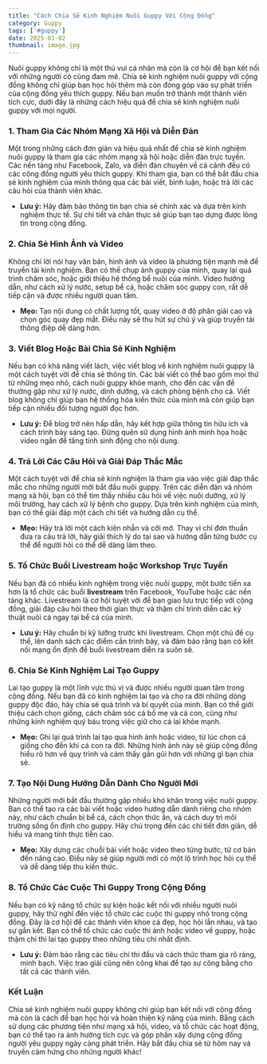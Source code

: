 ```yaml
---
title: "Cách Chia Sẻ Kinh Nghiệm Nuôi Guppy Với Cộng Đồng"
category: Guppy
tags: ['#guppy']
date: 2025-01-02
thumbnail: image.jpg
---
```


Nuôi guppy không chỉ là một thú vui cá nhân mà còn là cơ hội để bạn kết nối với những người có cùng đam mê. Chia sẻ kinh nghiệm nuôi guppy với cộng đồng không chỉ giúp bạn học hỏi thêm mà còn đóng góp vào sự phát triển của cộng đồng yêu thích guppy. Nếu bạn muốn trở thành một thành viên tích cực, dưới đây là những cách hiệu quả để chia sẻ kinh nghiệm nuôi guppy với mọi người.

### 1. **Tham Gia Các Nhóm Mạng Xã Hội và Diễn Đàn**
Một trong những cách đơn giản và hiệu quả nhất để chia sẻ kinh nghiệm nuôi guppy là tham gia các nhóm mạng xã hội hoặc diễn đàn trực tuyến. Các nền tảng như Facebook, Zalo, và diễn đàn chuyên về cá cảnh đều có các cộng đồng người yêu thích guppy. Khi tham gia, bạn có thể bắt đầu chia sẻ kinh nghiệm của mình thông qua các bài viết, bình luận, hoặc trả lời các câu hỏi của thành viên khác.

- **Lưu ý:** Hãy đảm bảo thông tin bạn chia sẻ chính xác và dựa trên kinh nghiệm thực tế. Sự chi tiết và chân thực sẽ giúp bạn tạo dựng được lòng tin trong cộng đồng.

### 2. **Chia Sẻ Hình Ảnh và Video**
Không chỉ lời nói hay văn bản, hình ảnh và video là phương tiện mạnh mẽ để truyền tải kinh nghiệm. Bạn có thể chụp ảnh guppy của mình, quay lại quá trình chăm sóc, hoặc giới thiệu hệ thống bể nuôi của mình. Video hướng dẫn, như cách xử lý nước, setup bể cá, hoặc chăm sóc guppy con, rất dễ tiếp cận và được nhiều người quan tâm.

- **Mẹo:** Tạo nội dung có chất lượng tốt, quay video ở độ phân giải cao và chọn góc quay đẹp mắt. Điều này sẽ thu hút sự chú ý và giúp truyền tải thông điệp dễ dàng hơn.

### 3. **Viết Blog Hoặc Bài Chia Sẻ Kinh Nghiệm**
Nếu bạn có khả năng viết lách, việc viết blog về kinh nghiệm nuôi guppy là một cách tuyệt vời để chia sẻ thông tin. Các bài viết có thể bao gồm mọi thứ từ những mẹo nhỏ, cách nuôi guppy khỏe mạnh, cho đến các vấn đề thường gặp như xử lý nước, dinh dưỡng, và cách phòng bệnh cho cá. Viết blog không chỉ giúp bạn hệ thống hóa kiến thức của mình mà còn giúp bạn tiếp cận nhiều đối tượng người đọc hơn.

- **Lưu ý:** Để blog trở nên hấp dẫn, hãy kết hợp giữa thông tin hữu ích và cách trình bày sáng tạo. Đừng quên sử dụng hình ảnh minh họa hoặc video ngắn để tăng tính sinh động cho nội dung.

### 4. **Trả Lời Các Câu Hỏi và Giải Đáp Thắc Mắc**
Một cách tuyệt vời để chia sẻ kinh nghiệm là tham gia vào việc giải đáp thắc mắc cho những người mới bắt đầu nuôi guppy. Trên các diễn đàn và nhóm mạng xã hội, bạn có thể tìm thấy nhiều câu hỏi về việc nuôi dưỡng, xử lý môi trường, hay cách xử lý bệnh cho guppy. Dựa trên kinh nghiệm của mình, bạn có thể giải đáp một cách chi tiết và hướng dẫn cụ thể.

- **Mẹo:** Hãy trả lời một cách kiên nhẫn và cởi mở. Thay vì chỉ đơn thuần đưa ra câu trả lời, hãy giải thích lý do tại sao và hướng dẫn từng bước cụ thể để người hỏi có thể dễ dàng làm theo.

### 5. **Tổ Chức Buổi Livestream hoặc Workshop Trực Tuyến**
Nếu bạn đã có nhiều kinh nghiệm trong việc nuôi guppy, một bước tiến xa hơn là tổ chức các buổi **livestream** trên Facebook, YouTube hoặc các nền tảng khác. Livestream là cơ hội tuyệt vời để bạn giao lưu trực tiếp với cộng đồng, giải đáp câu hỏi theo thời gian thực và thậm chí trình diễn các kỹ thuật nuôi cá ngay tại bể cá của mình.

- **Lưu ý:** Hãy chuẩn bị kỹ lưỡng trước khi livestream. Chọn một chủ đề cụ thể, lên danh sách các điểm cần trình bày, và đảm bảo rằng bạn có kết nối mạng ổn định để buổi livestream diễn ra suôn sẻ.

### 6. **Chia Sẻ Kinh Nghiệm Lai Tạo Guppy**
Lai tạo guppy là một lĩnh vực thú vị và được nhiều người quan tâm trong cộng đồng. Nếu bạn đã có kinh nghiệm lai tạo và cho ra đời những dòng guppy độc đáo, hãy chia sẻ quá trình và bí quyết của mình. Bạn có thể giới thiệu cách chọn giống, cách chăm sóc cá bố mẹ và cá con, cũng như những kinh nghiệm quý báu trong việc giữ cho cá lai khỏe mạnh.

- **Mẹo:** Ghi lại quá trình lai tạo qua hình ảnh hoặc video, từ lúc chọn cá giống cho đến khi cá con ra đời. Những hình ảnh này sẽ giúp cộng đồng hiểu rõ hơn về quy trình và cảm thấy gần gũi hơn với những gì bạn chia sẻ.

### 7. **Tạo Nội Dung Hướng Dẫn Dành Cho Người Mới**
Những người mới bắt đầu thường gặp nhiều khó khăn trong việc nuôi guppy. Bạn có thể tạo ra các bài viết hoặc video hướng dẫn dành riêng cho nhóm này, như cách chuẩn bị bể cá, cách chọn thức ăn, và cách duy trì môi trường sống ổn định cho guppy. Hãy chú trọng đến các chi tiết đơn giản, dễ hiểu và mang tính thực tiễn cao.

- **Mẹo:** Xây dựng các chuỗi bài viết hoặc video theo từng bước, từ cơ bản đến nâng cao. Điều này sẽ giúp người mới có một lộ trình học hỏi cụ thể và dễ dàng tiếp thu kiến thức.

### 8. **Tổ Chức Các Cuộc Thi Guppy Trong Cộng Đồng**
Nếu bạn có kỹ năng tổ chức sự kiện hoặc kết nối với nhiều người nuôi guppy, hãy thử nghĩ đến việc tổ chức các cuộc thi guppy nhỏ trong cộng đồng. Đây là cơ hội để các thành viên khoe cá đẹp, học hỏi lẫn nhau, và tạo sự gắn kết. Bạn có thể tổ chức các cuộc thi ảnh hoặc video về guppy, hoặc thậm chí thi lai tạo guppy theo những tiêu chí nhất định.

- **Lưu ý:** Đảm bảo rằng các tiêu chí thi đấu và cách thức tham gia rõ ràng, minh bạch. Việc trao giải cũng nên công khai để tạo sự công bằng cho tất cả các thành viên.

### Kết Luận
Chia sẻ kinh nghiệm nuôi guppy không chỉ giúp bạn kết nối với cộng đồng mà còn là cách để bạn học hỏi và hoàn thiện kỹ năng của mình. Bằng cách sử dụng các phương tiện như mạng xã hội, video, và tổ chức các hoạt động, bạn có thể tạo ra ảnh hưởng tích cực và góp phần xây dựng cộng đồng người yêu guppy ngày càng phát triển. Hãy bắt đầu chia sẻ từ hôm nay và truyền cảm hứng cho những người khác!